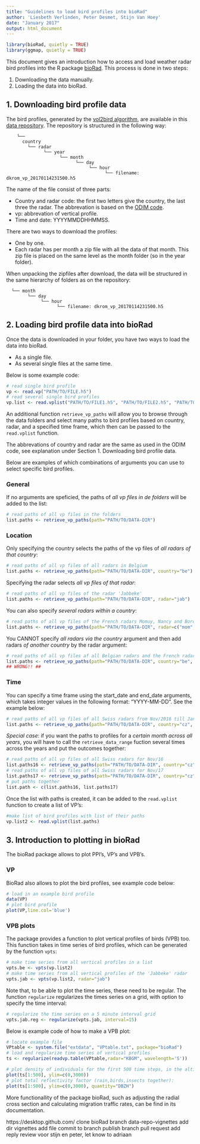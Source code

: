 ```yaml
---
title: "Guidelines to load bird profiles into bioRad"
author: 'Liesbeth Verlinden, Peter Desmet, Stijn Van Hoey'
date: "January 2017"
output: html_document
---
```


```r
library(bioRad, quietly = TRUE)
library(ggmap, quietly = TRUE)
```

This document gives an introduction how to access and load weather radar bird profiles into the R package [bioRad](https://github.com/adokter/bioRad#biorad). This process is done in two steps:

1. Downloading the data manually.
2. Loading the data into bioRad.

## 1. Downloading bird profile data

The bird profiles, generated by the [vol2bird algorithm](https://github.com/adokter/vol2bird#vol2bird-algorithm), are available in this [data repository](http://enram.github.io/infrastructure/). The repository is structured in the following way:
```{}
    └──
      country
        └── radar
              └── year
                    └── month
                          └── day
                               └── hour
                                     └── filename: dkrom_vp_20170114231500.h5
```

The name of the file consist of three parts:

* Country and radar code: the first two letters give the country, the last three the radar. The abbrevation is based on the [ODIM code](http://eumetnet.eu/wp-content/themes/aeron-child/observations-programme/current-activities/opera/database/OPERA_Database/index.html). 
* vp: abbrevation of vertical profile.
* Time and date: YYYYMMDDHHMMSS.

There are two ways to download the profiles:

* One by one.
* Each radar has per month a zip file with all the data of that month. This zip file is placed on the same level as the month folder (so in the year folder).

When unpacking the zipfiles after download, the data will be structured in the same hierarchy of folders as on the repository: 
```{}
  └── month
        └── day
             └── hour
                   └── filename: dkrom_vp_20170114231500.h5
```


## 2. Loading bird profile data into bioRad
Once the data is downloaded in your folder, you have two ways to load the data into bioRad. 

* As a single file.
* As several single files at the same time.

Below is some example code:
```r
# read single bird profile
vp <- read.vp("PATH/TO/FILE.h5")
# read several single bird profiles
vp.list <- read.vplist("PATH/TO/FILE1.h5", "PATH/TO/FILE2.h5", "PATH/TO/FILE3.h5")
```

An additional function `retrieve_vp_paths` will allow you to browse through the data folders and select many paths to bird profiles based on country, radar, and a specified time frame, which then can be passed to the `read.vplist` function. 

The abbrevations of country and radar are the same as used in the ODIM code, see explanation under Section 1. Downloading bird profile data.

Below are examples of which combinations of arguments you can use to select specific bird profiles.

### General
If no arguments are speficied, the paths of _all vp files in de folders_ will be added to the list:
```r
# read paths of all vp files in the folders
list.paths <- retrieve_vp_paths(path="PATH/TO/DATA-DIR")
```

### Location
Only specifying the country selects the paths of the vp files of _all radars of that country_:
```r
# read paths of all vp files of all radars in Belgium
list.paths <- retrieve_vp_paths(path="PATH/TO/DATA-DIR", country="be")
```

Specifying the radar selects _all vp files of that radar_:
```r
# read paths of all vp files of the radar 'Jabbeke'
list.paths <- retrieve_vp_paths(path="PATH/TO/DATA-DIR", radar="jab")
```

You can also specify _several radars within a country_:
```r
# read paths of all vp files of the French radars Momuy, Nancy and Bordeau
list.paths <- retrieve_vp_paths(path="PATH/TO/DATA-DIR", radar=c("mom","nan","bor"))
```

You CANNOT specify _all radars via the country_ argument and then add radars _of another country_ by the radar argument:
```r
# read paths of all vp files af all Belgian radars and the French radars Momuy, Nancy and Bordeau
list.paths <- retrieve_vp_paths(path="PATH/TO/DATA-DIR", country="be", radar=c("mom","nan","bor"))
## WRONG!! ##
```


### Time
You can specify a time frame using the start_date and end_date arguments, which takes integer values in the following format: "YYYY-MM-DD". See the example below:
```r
# read paths of all vp files of all Swiss radars from Nov/2016 till Jan/2017
list.paths <- retrieve_vp_paths(path="PATH/TO/DATA-DIR", country="cz", start_date="2016-11-01", end_date="2017-01-31")
```

*Special case*: if you want the paths to profiles for a _certain month across all years_, you will have to call the `retrieve_data_range` fuction several times across the years and put the outcomes together:
```r
# read paths of all vp files of all Swiss radars for Nov/16
list.paths16 <- retrieve_vp_paths(path="PATH/TO/DATA-DIR", country="cz", start_date="2016-11-01", end_date="2016-11-31")
# read paths of all vp files of all Swiss radars for Nov/17
list.paths17 <- retrieve_vp_paths(path="PATH/TO/DATA-DIR", country="cz", start_date="2017-11-01", end_date="2017-11-31")
# put paths together 
list.path <- c(list.paths16, list.paths17)
```

Once the list with paths is created, it can be added to the `read.vplist` function to create a list of VP's:
```r
#make list of bird profiles with list of their paths
vp.list2 <- read.vplist(list.paths)
```


## 3. Introduction to plotting in bioRad
The bioRad package allows to plot PPI's, VP's and VPB's.

### VP
BioRad also allows to plot the bird profiles, see example code below:
```r
# load in an example bird profile
data(VP)
# plot bird profile
plot(VP,line.col='blue')
```

### VPB plots
The package provides a function to plot vertical profiles of birds (VPB) too. This function takes in time series of bird profiles, which can be generated by the function `vpts`:
```r
# make time series from all vertical profiles in a list
vpts.be <- vpts(vp.list2)
# make time series from all vertical profiles of the 'Jabbeke' radar
vpts.jab <- vpts(vp.list2, radar="jab")
```

Note that, to be able to plot the time series, these need to be regular. The function `regularize` regularizes the times series on a grid, with option to specify the time interval:
```r
# regularize the time series on a 5 minute interval grid
vpts.jab.reg <- regularize(vpts.jab, interval=15)
```

Below is example code of how to make a VPB plot:
```r
# locate example file
VPtable <- system.file("extdata", "VPtable.txt", package="bioRad")
# load and regularize time series of vertical profiles
ts <- regularize(readvp.table(VPtable,radar="KBGM", wavelength='S'))

# plot density of individuals for the first 500 time steps, in the altitude layer 0-3000 m.
plot(ts[1:500], ylim=c(0,3000))
# plot total reflectivity factor (rain,birds,insects together):
plot(ts[1:500], ylim=c(0,3000), quantity="DBZH")
```

More functionallity of the package bioRad, such as adjusting the radial cross section and calculating migration traffic rates, can be find in its documentation.


https://desktop.github.com/
clone bioRad
branch data-repo-vignettes
add dir vignettes
add file
commit to branch
publish branch
pull request
add reply review voor stijn en peter, let know to adriaan
